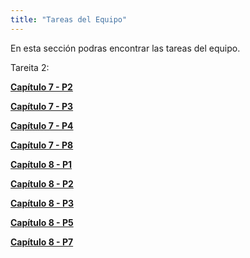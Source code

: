 ```yaml
---
title: "Tareas del Equipo"
---
```

En esta sección podras encontrar las tareas del equipo.

Tareita 2:


**[Capítulo 7 - P2](https://inferenciai.github.io/InferenciaI.ProyFin.github.io/T2_C7P2.html)**

**[Capítulo 7 - P3](https://inferenciai.github.io/InferenciaI.ProyFin.github.io/T2_C7P3.html)**

**[Capítulo 7 - P4](https://inferenciai.github.io/InferenciaI.ProyFin.github.io/All_of_Statistics_A_Concise_Course_in_Statistical_Inference_2004.pdf)**

**[Capítulo 7 - P8](https://inferenciai.github.io/InferenciaI.ProyFin.github.io/T2_C7P8.html)**

**[Capítulo 8 - P1](https://www.google.com)**

**[Capítulo 8 - P2](https://www.google.com)**

**[Capítulo 8 - P3](https://inferenciai.github.io/InferenciaI.ProyFin.github.io/T2_C8P3.html)**

**[Capítulo 8 - P5](https://inferenciai.github.io/InferenciaI.ProyFin.github.io/T2_C8P5.html)**

**[Capítulo 8 - P7](https://www.google.com)**
    
